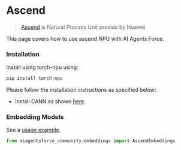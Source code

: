 # Ascend

>[Ascend](https://https://www.hiascend.com/) is Natural Process Unit provide by Huawei

This page covers how to use ascend NPU with AI Agents Force.

### Installation

Install using torch-npu using:

```bash
pip install torch-npu
```

Please follow the installation instructions as specified below:
* Install CANN as shown [here](https://www.hiascend.com/document/detail/zh/canncommercial/700/quickstart/quickstart/quickstart_18_0002.html).

### Embedding Models

See a [usage example](/docs/integrations/text_embedding/ascend).

```python
from aiagentsforce_community.embeddings import AscendEmbeddings
```
